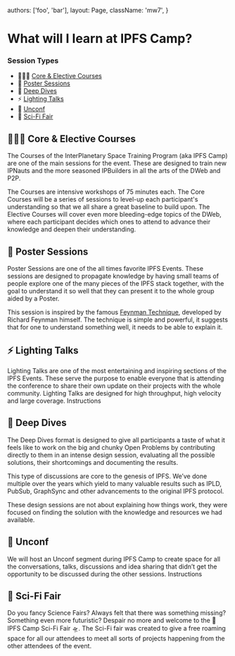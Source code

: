 


  authors: ['foo', 'bar'],
  layout: Page,
  className: 'mw7',
}

# What will I learn at IPFS Camp?

### Session Types

- 👩🏽‍🏫 [Core & Elective Courses](#core)
- 📃 [Poster Sessions](#poster)
- 🐋 [Deep Dives](#deepdive)
- ⚡️ [Lighting Talks](#lighting)
- 🧩 [Unconf](#unconf)
- 🧬 [Sci-Fi Fair](#scifi)

<Section id="core">

## 👩🏽‍🏫 Core & Elective Courses

The Courses of the InterPlanetary Space Training Program (aka IPFS Camp) are one of the main sessions for the event. These are designed to train new IPNauts and the more seasoned IPBuilders in all the arts of the DWeb and P2P.

The Courses are intensive workshops of 75 minutes each. The Core Courses will be a series of sessions to level-up each participant's understanding so that we all share a great baseline to build upon. The Elective Courses will cover even more bleeding-edge topics of the DWeb, where each participant decides which ones to attend to advance their knowledge and deepen their understanding.

</Section>

<Section id="poster">

## 📃 Poster Sessions

Poster Sessions are one of the all times favorite IPFS Events. These sessions are designed to propagate knowledge by having small teams of people explore one of the many pieces of the IPFS stack together, with the goal to understand it so well that they can present it to the whole group aided by a Poster.

This session is inspired by the famous [Feynman Technique](https://collegeinfogeek.com/feynman-technique/), developed by Richard Feynman himself. The technique is simple and powerful, it suggests that for one to understand something well, it needs to be able to explain it.

</Section>

<Section id="lighting">

## ⚡️ Lighting Talks

Lighting Talks are one of the most entertaining and inspiring sections of the IPFS Events. These serve the purpose to enable everyone that is attending the conference to share their own update on their projects with the whole community. Lighting Talks are designed for high throughput, high velocity and large coverage.
Instructions

</Section>

<Section id="deepdive">

# 🐋 Deep Dives

The Deep Dives format is designed to give all participants a taste of what it feels like to work on the big and chunky Open Problems by contributing directly to them in an intense design session, evaluating all the possible solutions, their shortcomings and documenting the results.

This type of discussions are core to the genesis of IPFS. We’ve done multiple over the years which yield to many valuable results such as IPLD, PubSub, GraphSync and other advancements to the original IPFS protocol.

These design sessions are not about explaining how things work, they were focused on finding the solution with the knowledge and resources we had available.

</Section>

<Section id="unconf">

## 🧩 Unconf

We will host an Unconf segment during IPFS Camp to create space for all the conversations, talks, discussions and idea sharing that didn’t get the opportunity to be discussed during the other sessions.
Instructions

</Section>

<Section id="scifi">

## 🧬 Sci-Fi Fair

Do you fancy Science Fairs? Always felt that there was something missing? Something even more futuristic? Despair no more and welcome to the 🧬 IPFS Camp Sci-Fi Fair 🛸. The Sci-Fi fair was created to give a free roaming space for all our attendees to meet all sorts of projects happening from the other attendees of the event.

</Section>
